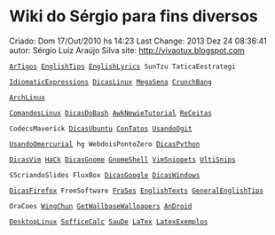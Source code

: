 =Wiki do Sérgio para fins diversos=

Criado: Dom 17/Out/2010 hs 14:23
Last Change: 2013 Dez 24 08:36:41
autor: Sérgio Luiz Araújo Silva
site: http://vivaotux.blogspot.com

 [[ArTigos]] [[EnglishTips]] [[EnglishLyrics]] SunTzu TaticaEestrategi

 [[IdiomaticExpressions]] [[DicasLinux]] [[MegaSena]] [[CrunchBang]]

 [[ArchLinux]]

 [[ComandosLinux]] [[DicasDoBash]] [[AwkNewieTutorial]] [[ReCeitas]]

 CodecsMaverick [[DicasUbuntu]] [[ConTatos]] [[UsandoOgit]]

 [[UsandoOmercurial]] hg WebdoisPontoZero [[DicasPython]]

 [[DicasVim]] [[HaCk]] [[DicasGnome]] [[GnomeShell]] [[VimSnippets]] [[UltiSnips]]

 S5criandoSlides FluxBox [[DicasGoogle]] [[DicasWindows]]

 [[DicasFirefox]] FreeSoftware [[FraSes]] [[EnglishTexts]] [[GeneralEnglishTips]]

 OraCoes [[WingChun]] [[GetWallbaseWallpapers]] [[AnDroid]]

 [[DesktopLinux]] [[SofficeCalc]] [[SauDe]] [[LaTex]] [[LatexExemplos]]

